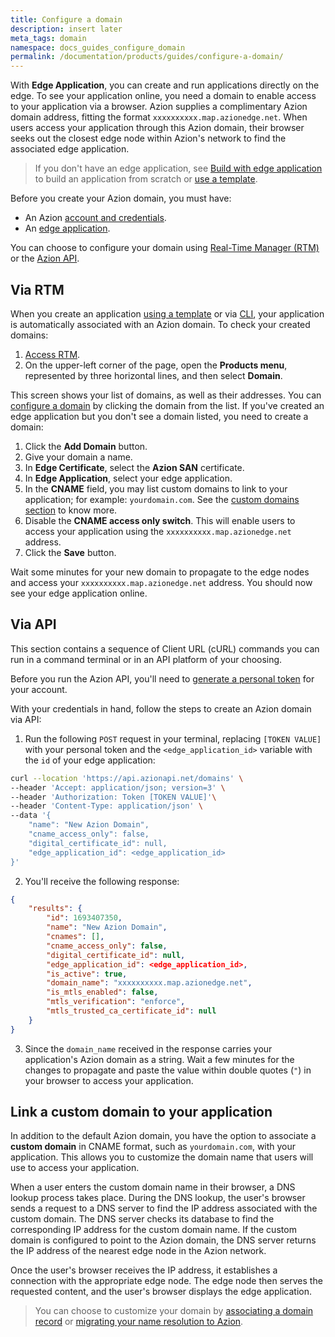 ```yaml
---
title: Configure a domain
description: insert later
meta_tags: domain
namespace: docs_guides_configure_domain
permalink: /documentation/products/guides/configure-a-domain/
---
```


With **Edge Application**, you can create and run applications directly on the edge. To see your application online, you need a domain to enable access to your application via a browser. Azion supplies a complimentary Azion domain address, fitting the format `xxxxxxxxxx.map.azionedge.net`. When users access your application through this Azion domain, their browser seeks out the closest edge node within Azion's network to find the associated edge application.

> If you don't have an edge application, see [Build with edge application](link_build_edge_app) to build an application from scratch or [use a template](link_templates).

Before you create your Azion domain, you must have:

- An Azion [account and credentials](link_account).
- An [edge application](link_create).

You can choose to configure your domain using [Real-Time Manager (RTM)](#via-rtm) or the [Azion API](#via-api).

## Via RTM

When you create an application [using a template](link_templates) or via [CLI](link_cli), your application is automatically associated with an Azion domain. To check your created domains:

1. [Access RTM](https://manager.azion.com).
2. On the upper-left corner of the page, open the **Products menu**, represented by three horizontal lines, and then select **Domain**.

This screen shows your list of domains, as well as their addresses. You can [configure a domain](#configure-your-domain) by clicking the domain from the list. If you've created an edge application but you don't see a domain listed, you need to create a domain:

1. Click the **Add Domain** button.
2. Give your domain a name.
3. In **Edge Certificate**, select the **Azion SAN** certificate.
4. In **Edge Application**, select your edge application.
5. In the **CNAME** field, you may list custom domains to link to your application; for example: `yourdomain.com`. See the [custom domains section](#custom-domains) to know more.
6. Disable the **CNAME access only switch**. This will enable users to access your application using the `xxxxxxxxxx.map.azionedge.net` address.
7. Click the **Save** button.

Wait some minutes for your new domain to propagate to the edge nodes and access your `xxxxxxxxxx.map.azionedge.net` address. You should now see your edge application online.

## Via API

This section contains a sequence of Client URL (cURL) commands you can run in a command terminal or in an API platform of your choosing. 

Before you run the Azion API, you'll need to [generate a personal token](link_personal_token) for your account.

With your credentials in hand, follow the steps to create an Azion domain via API:

1. Run the following `POST` request in your terminal, replacing `[TOKEN VALUE]` with your personal token and the `<edge_application_id>` variable with the `id` of your edge application:

```bash
curl --location 'https://api.azionapi.net/domains' \
--header 'Accept: application/json; version=3' \
--header 'Authorization: Token [TOKEN VALUE]'\
--header 'Content-Type: application/json' \
--data '{
    "name": "New Azion Domain",
    "cname_access_only": false,
    "digital_certificate_id": null,
    "edge_application_id": <edge_application_id>
}'
```

2. You'll receive the following response:

```json
{
    "results": {
        "id": 1693407350,
        "name": "New Azion Domain",
        "cnames": [],
        "cname_access_only": false,
        "digital_certificate_id": null,
        "edge_application_id": <edge_application_id>,
        "is_active": true,
        "domain_name": "xxxxxxxxxx.map.azionedge.net",
        "is_mtls_enabled": false,
        "mtls_verification": "enforce",
        "mtls_trusted_ca_certificate_id": null
    }
}
```

3. Since the `domain_name` received in the response carries your application's Azion domain as a string. Wait a few minutes for the changes to propagate and paste the value within double quotes (`"`) in your browser to access your application.

## Link a custom domain to your application

In addition to the default Azion domain, you have the option to associate a **custom domain** in CNAME format, such as `yourdomain.com`, with your application. This allows you to customize the domain name that users will use to access your application.

When a user enters the custom domain name in their browser, a DNS lookup process takes place. During the DNS lookup, the user's browser sends a request to a DNS server to find the IP address associated with the custom domain. The DNS server checks its database to find the corresponding IP address for the custom domain name. If the custom domain is configured to point to the Azion domain, the DNS server returns the IP address of the nearest edge node in the Azion network.

Once the user's browser receives the IP address, it establishes a connection with the appropriate edge node. The edge node then serves the requested content, and the user's browser displays the edge application.

> You can choose to customize your domain by [associating a domain record](link_point_domain) or [migrating your name resolution to Azion](link_migrate_ns).
